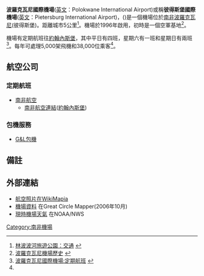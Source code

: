 {{Infobox airport
| name          = 波羅克瓦尼國際機場<br>{{lang|en|Polokwane International Airport}}<br><small>彼得斯堡國際機場<br>Pietersburg International Airport</small>
| opened        = 1996年
| type          = 民用
| operator      = 南非機場公司
| city-served   = [[南非|南非]][[波羅克瓦尼|波羅克瓦尼]](彼得斯堡)
| location      = [[南非|南非]][[波羅克瓦尼|波羅克瓦尼]](彼得斯堡)
| elevation-m   = 1,242
| IATA          = PTG
| ICAO          = FAPP
| coordinates   = {{coord|23|50|43|S|29|27|31|E|type:airport}}
| pushpin_map   = South Africa Limpopo#South Africa
| pushpin_label = PTG
| distance_to_city = 5公里
| website       = 
| r1-number     = 1/19
| r1-length-f   = 8,400
| r1-length-m   = 2,560
| r1-surface    = 柏油
| r2-number     = 5/23
| r2-length-f   = 7,612
| r2-length-m   = 2,320
| r2-surface    = 柏油
| footnotes     = 來自:WorldAeroData.com<ref>[http://worldaerodata.com/wad.cgi?airport=FAPP 機場資料],取自2007-11-16.</ref>
}}
'''波羅克瓦尼國際機場'''([[英文|英文]]：Polokwane International Airport)或稱'''彼得斯堡國際機場'''([[英文|英文]]：Pietersburg International Airport)，({{airport codes|PTG|FAPP}})是一個機場位於[[南非|南非]][[波羅克瓦尼|波羅克瓦尼]](彼得斯堡)。距離城市5公里<ref>[http://www.golimpopo.com/Index.php?Entity=Transportation 林波波河旅遊公園：交通] {{webarchive|url=https://web.archive.org/web/20070629003038/http://www.golimpopo.com/Index.php?Entity=Transportation |date=2007-06-29 }}</ref>。機場於1996年啟用，初時是一個空軍基地<ref name=History>[http://home.intekom.com/gateway/gateway1.htm 波羅克瓦尼機場歷史] {{webarchive|url=https://web.archive.org/web/20080714132642/http://home.intekom.com/gateway/gateway1.htm |date=2008-07-14 }}</ref>。

機場有定期航班往[[約翰內斯堡|約翰內斯堡]]，其中平日有四班，星期六有一班和星期日有兩班<ref name=FlightSchedule>[http://home.intekom.com/gateway/gateway3.htm 波羅克瓦尼國際機場:定期航班] {{webarchive|url=https://web.archive.org/web/20080714132354/http://home.intekom.com/gateway/gateway3.htm |date=2008-07-14 }}</ref>。每年可處理5,000架飛機和38,000位乘客<ref name=History/>。
== 航空公司 ==
=== 定期航班 ===
*[[南非航空|南非航空]]
**[[南非航空連結|南非航空連結]]([[約翰內斯堡|約翰內斯堡]])
=== 包機服務 ===
*[https://web.archive.org/web/20080920032559/http://www.glcharters.co.za/index.php G&L包機]
== 備註 ==
<references/>
== 外部連結 ==
* [http://wikimapia.org/#y=-23.8453&x=29.4586&z=13&l=0&m=h&v=2 航空照片在WikiMapia] {{WebCite|url=https://www.webcitation.org/61CZ2O6Sc?url=http://wikimapia.org/#y=-23.8453&x=29.4586&z=13&l=0&m=h&v=2 |date=20110825123910 |dateformat=iso }}
* [http://gc.kls2.com/airport/FAPP 機場資料] {{Wayback|url=http://gc.kls2.com/airport/FAPP |date=20200517192023 }}在Great Circle Mapper(2006年10月)
* [http://weather.noaa.gov/weather/current/FAPP.html 現時機場天氣] {{Wayback|url=http://weather.noaa.gov/weather/current/FAPP.html |date=20160304215932 }}在NOAA/NWS

[[Category:南非機場|Category:南非機場]]